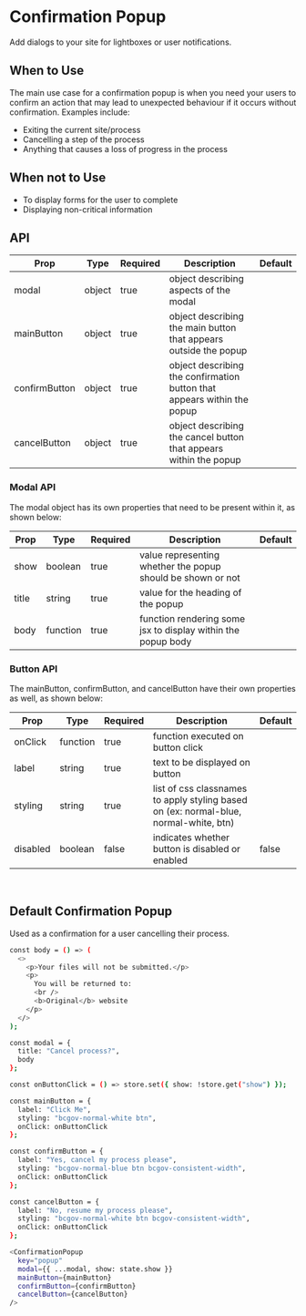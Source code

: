 
<Meta title="ConfirmationPopup" component={ConfirmationPopup} />

# Confirmation Popup

Add dialogs to your site for lightboxes or user notifications.

## When to Use

The main use case for a confirmation popup is when you need your users to confirm
an action that may lead to unexpected behaviour if it occurs without confirmation. Examples include:

- Exiting the current site/process
- Cancelling a step of the process
- Anything that causes a loss of progress in the process

## When not to Use

- To display forms for the user to complete
- Displaying non-critical information

## API

| Prop          | Type   | Required | Description                                                             | Default |
| ------------- | ------ | -------- | ----------------------------------------------------------------------- | ------- |
| modal         | object | true     | object describing aspects of the modal                                  |         |
| mainButton    | object | true     | object describing the main button that appears outside the popup        |         |
| confirmButton | object | true     | object describing the confirmation button that appears within the popup |         |
| cancelButton  | object | true     | object describing the cancel button that appears within the popup       |         |

### Modal API

The modal object has its own properties that need to be present within it, as shown below:

| Prop  | Type     | Required | Description                                                  | Default |
| ----- | -------- | -------- | ------------------------------------------------------------ | ------- |
| show  | boolean  | true     | value representing whether the popup should be shown or not  |         |
| title | string   | true     | value for the heading of the popup                           |         |
| body  | function | true     | function rendering some jsx to display within the popup body |         |

### Button API

The mainButton, confirmButton, and cancelButton have their own properties as well, as shown below:

| Prop     | Type     | Required | Description                                                                           | Default |
| -------- | -------- | -------- | ------------------------------------------------------------------------------------- | ------- |
| onClick  | function | true     | function executed on button click                                                     |         |
| label    | string   | true     | text to be displayed on button                                                        |         |
| styling  | string   | true     | list of css classnames to apply styling based on (ex: normal-blue, normal-white, btn) |         |
| disabled | boolean  | false    | indicates whether button is disabled or enabled                                       | false   |

<br />

## Default Confirmation Popup

Used as a confirmation for a user cancelling their process.

<Story name="Default" id="confirmation-popup--default"></Story>

```bash
const body = () => (
  <>
    <p>Your files will not be submitted.</p>
    <p>
      You will be returned to:
      <br />
      <b>Original</b> website
    </p>
  </>
);

const modal = {
  title: "Cancel process?",
  body
};

const onButtonClick = () => store.set({ show: !store.get("show") });

const mainButton = {
  label: "Click Me",
  styling: "bcgov-normal-white btn",
  onClick: onButtonClick
};

const confirmButton = {
  label: "Yes, cancel my process please",
  styling: "bcgov-normal-blue btn bcgov-consistent-width",
  onClick: onButtonClick
};

const cancelButton = {
  label: "No, resume my process please",
  styling: "bcgov-normal-white btn bcgov-consistent-width",
  onClick: onButtonClick
};

<ConfirmationPopup
  key="popup"
  modal={{ ...modal, show: state.show }}
  mainButton={mainButton}
  confirmButton={confirmButton}
  cancelButton={cancelButton}
/>
```
